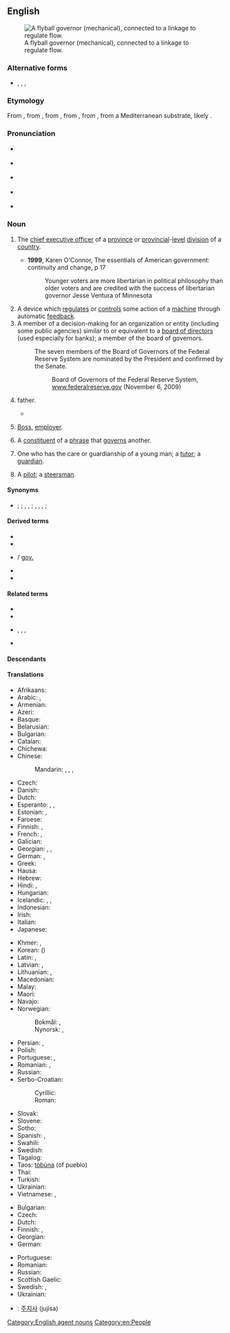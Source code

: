 {{also|Governor}}
==English==
{{wikipedia}}{{also|Governor}}
[[Image:Centrifugal governor.png|thumb|right|A flyball governor (mechanical), connected to a linkage to regulate flow.]]

===Alternative forms===
* {{l|en|governour}}, {{l|en|gouvernor}}, {{l|en|gouvernour}}, {{l|en|governer}} {{qualifier|all obsolete}}

===Etymology===
From {{inh|en|enm|govenour}}, from {{bor|en|fro|gouvreneur|notext=1}}, from {{der|en|la|gubernator}}, from {{der|en|grc|κυβερνήτης||steersman, pilot, guide}}, from {{m|grc|κυβερνάω||to steer, to drive, to guide, to act as a pilot}}, from a Mediterranean substrate, likely {{etyl|pregrc|en}}.

===Pronunciation===
* {{a|UK|non-rhotic}} {{IPA|/ˈɡʌv(ə)nə(ɹ)/|lang=en}}
* {{a|US|rhotic}} {{IPA|/ˈɡʌvəɹnəɹ/|lang=en}}
* {{a|US|non-rhotic}} {{IPA|/ˈɡʌvənə(ɹ)/|lang=en}}
* {{a|US|rhotic|r-dissimilation}} {{IPA|/ˈɡʌvənəɹ/|lang=en}}
* {{audio|En-us-governor.ogg|Audio (US)|lang=en}}

===Noun===
{{head|en|noun|plural|governors|feminine|governess}}

# {{lb|en|politics}} The [[chief executive officer]] of a [[province]] or [[provincial]]-[[level]] [[division]] of a [[country]].
#* '''1999''', Karen O'Connor, The essentials of American government: continuity and change, p 17
#*: Younger voters are more libertarian in political philosophy than older voters and are credited with the success of libertarian governor Jesse Ventura of Minnesota
# A device which [[regulate]]s or [[control]]s some action of a [[machine]] through automatic [[feedback]].
# A member of a decision-making for an organization or entity (including some public agencies) similar to or equivalent to a [[board of directors]] (used especially for banks); a member of the board of governors.
#: The seven members of the Board of Governors of the Federal Reserve System are nominated by the President and confirmed by the Senate.
#:: Board of Governors of the Federal Reserve System, [http://www.federalreserve.gov/aboutthefed/bios/board/default.htm www.federalreserve.gov] (November 6, 2009)
# {{lb|en|informal}} father.
#* {{quote-text|year=1869|author=Louisa May Alcott|title=An Old-Fashioned Girl|passage="Say 'father.' We never called him papa; and if one of my brothers had addressed him as ''''governor''',' as boys do now, I really think he'd have him cut off with a shilling."}}
# {{lb|en|informal}} [[boss|Boss]], [[employer]].
# {{lb|en|grammar}} A [[constituent]] of a [[phrase]] that [[govern]]s another.
# {{lb|en|dated}} One who has the care or guardianship of a young man; a [[tutor]]; a [[guardian]].
# {{lb|en|nautical}} A [[pilot]]; a [[steersman]].

====Synonyms====
* {{sense|head of a province}} {{l|en|viceroy}} {{qualifier|of large divisions of a kingdom or empire}}; {{l|en|proconsul}} {{qualifier|of Roman regions, historical}}; {{l|en|bailiff}}, {{l|en|seneschal}}, {{l|en|intendant}} {{qualifier|of French regions, historical}}; {{l|en|tao tai}} {{qualifier|obsolete}}, {{l|en|circuit intendant}}, {{l|en|intendant}}, {{l|en|daotai}} {{qualifier|of Chinese regions, historical}}; {{l|en|provost}} {{qualifier|obsolete}}

====Derived terms====
{{der-top}}
* {{l|en|centrifugal governor}}
* {{l|en|gov'nor}}
* {{l|en|gov}} / [[gov.]]
{{der-mid}}
* {{l|en|guv'nor}}
* {{l|en|guv}}
{{der-bottom}}

====Related terms====
{{rel-top}}
* {{l|en|govern}}
* {{l|en|government}}
{{rel-mid}}
* {{l|en|governor-general}}, {{l|en|governor general}}, {{l|en|Governor-General}}, {{l|en|Governor General}}
* {{l|en|gubernatorial}}
{{rel-bottom}}

====Descendants====
{{etymtree|en|la|gubernator}}

====Translations====
{{trans-top|leader of a region or state}}
* Afrikaans: {{t|af|goewerneur}}
* Arabic: {{t|ar|مُحَافِظ|m}}, {{t|ar|حَاكِم|m}}
* Armenian: {{t+|hy|նահանգապետ}}
* Azeri: {{t|az|qubernator}}
* Basque: {{t|eu|gobernadore}}
* Belarusian: {{t|be|губернатар|m}}
* Bulgarian: {{t+|bg|губернатор|m|sc=Cyrl}}
* Catalan: {{t+|ca|governador|m}}
* Chichewa: {{t|ny|bwanamkubwa}}
* Chinese:
*: Mandarin: {{t+|cmn|省長|sc=Hani}}, {{t+|cmn|省长|tr=shěngzhǎng|sc=Hani}} {{qualifier|esp. of a province}}, {{t+|cmn|州長|sc=Hani}}, {{t+|cmn|州长|tr=zhōuzhǎng|sc=Hani}}
* Czech: {{t|cs|guvernér|m}}
* Danish: {{t|da|guvernør|c}}
* Dutch: {{t+|nl|gouverneur|m}}
* Esperanto: {{t|eo|reganto}}, {{t|eo|gubernatoro}}, {{t|eo|guberniento}}
* Estonian: {{t|et|valitsejer}}, {{t|et|kuberner}}
* Faroese: {{t|fo|guvernørur|m}}
* Finnish: {{t+|fi|kuvernööri}}, {{t+|fi|maaherra}}
* French: {{t+|fr|gouverneur|m}}, {{t|fr|governeure|f}}
* Galician: {{t|gl|gobernador|m}}
* Georgian: {{t+|ka|გუბერნატორი}}, {{t|ka|კატაბანი}} {{qualifier|obsolete}}, {{t|ka|მმართველი}}
* German: {{t+|de|Gouverneur|m}}, {{t+|de|Gouverneurin|f}}
* Greek: {{t+|el|κυβερνήτης|m}}
* Hausa: {{t|ha|gwamna}}
* Hebrew: {{t|he|מושל|m|tr=moshel}}
* Hindi: {{t+|hi|राज्यपाल|m|tr=rājyapāl|sc=Deva}}, {{t+|hi|गवर्नर|m|tr=gavarnar|sc=Deva}}
* Hungarian: {{t+|hu|kormányzó}}
* Icelandic: {{t|is|ríkisstjóri|m}}, {{t|is|landstjóri|m}}, {{qualifier|dated}} {{t|is|guvernör|m}}
* Indonesian: {{t+|id|gubernur}}
* Irish: {{t|ga|gobharnóir|m}}
* Italian: {{t+|it|governatore|m}}
* Japanese: {{t|ja|知事|tr=[[ちじ]], chiji|sc=Jpan}}
{{trans-mid}}
* Khmer: {{t+|km|អភិបាល|sc=Khmr|tr=apʰi baal}}, {{t+|km|ទេសាភិបាល|sc=Khmr|tr=teisaapʰibaal}}
* Korean: {{t+|ko|지사}} ({{t+|ko|知事}})
* Latin: {{t|la|gubernātor|m}}, {{t|la|gubernātrix|f}}
* Latvian: {{t|lv|valdnieks|m}}, {{t|lv|gubernators|m}}
* Lithuanian: {{t|lt|gubernatorius|m}}, {{t|lt|valdytojas|m}}
* Macedonian: {{t|mk|губернатор|m}}
* Malay: {{t|ms|gabenor}}
* Maori: {{t|mi|kāwana}}
* Navajo: {{t|nv|naatʼáanii}}
* Norwegian:
*: Bokmål: {{t|nb|guvernør|m}}, {{q|on Svalbard}} {{t|nb|sysselmann|m}}
*: Nynorsk: {{t|nn|guvernør|m}}, {{q|on Svalbard}} {{t|nn|sysselmann|m}}
* Persian: {{t+|fa|فرماندار|tr=farmândâr|sc=fa-Arab}}, {{t+|fa|والی|tr=vâli|sc=fa-Arab}}
* Polish: {{t+|pl|gubernator|m}}
* Portuguese: {{t+|pt|governador|m}}, {{t|pt|governadora|f}}
* Romanian: {{t+|ro|guvernator|m}}, {{t+|ro|guvernant|m}}
* Russian: {{t+|ru|губерна́тор|m}}
* Serbo-Croatian:
*: Cyrillic: {{t|sh|гувернер|m}}
*: Roman: {{t+|sh|guverner|m}}
* Slovak: {{t|sk|guvernér|m}}
* Slovene: {{t|sl|guverner|m}}
* Sotho: {{t|st|mmusi}}
* Spanish: {{t+|es|gobernador|m}}, {{t+|es|gobernadora|f}}
* Swahili: {{t|sw|liwali|c5|c6}}
* Swedish: {{t+|sv|guvernör|c}}
* Tagalog: {{t|tl|gobernador}}
* Taos: [[tòbúna]] (of pueblo)
* Thai: {{t|th|ผู้ว่าราชการ}}
* Turkish: {{t+|tr|vali}}
* Ukrainian: {{t|uk|губерна́тор|m}}
* Vietnamese: {{t+|vi|thống đốc}}, {{t|vi|thống sử}}
{{trans-bottom}}

{{trans-top|device which regulates or controls}}
* Bulgarian: {{t+|bg|регулатор|m|sc=Cyrl}}
* Czech: {{t|cs|regulátor|m}}
* Dutch: {{t+|nl|regelaar}}
* Finnish: {{t+|fi|säädin}}, {{t|fi|säätölaite}}
* Georgian: {{t|ka|რეგულატორი}}
* German: {{t+|de|Regler|m}}
{{trans-mid}}
* Portuguese: {{t|pt|regulador|m}}
* Romanian: {{t+|ro|regulator|m}}
* Russian: {{t+|ru|регуля́тор|m}}
* Scottish Gaelic: {{t|gd|rianadair|m}}
* Swedish: {{t+|sv|regulator|c}}, {{t|sv|centrifugalregulator|c}}
* Ukrainian: {{t|uk|регуля́тор}}
{{trans-bottom}}

{{checktrans-top}}
* {{ttbc|ko}}: [[주지사]] (jujisa)
{{trans-mid}}
{{trans-bottom}}

[[Category:English agent nouns]]
[[Category:en:People]]